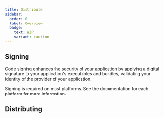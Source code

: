 ```yaml
---
title: Distribute
sidebar:
  order: 0
  label: Overview
  badge:
    text: WIP
    variant: caution
---
```



## Signing

Code signing enhances the security of your application by applying a digital signature to your
application's executables and bundles, validating your identity of the provider of your application.

Signing is required on most platforms. See the documentation for each platform for more information.

<CardGrid>
  <LinkCard
    title="macOS"
    href="/distribute/signing/ios"
    description="Code signing and notarization for macOS apps"
  />
  <LinkCard
    title="Windows"
    href="/distribute/signing/ios"
    description="Code signing Windows installers"
  />
  <LinkCard
    title="Linux"
    href="/distribute/signing/ios"
    description="Code signing Linux packages"
  />
  <LinkCard
    title="Android"
    href="/distribute/signing/android"
    description="Code signing for Android"
  />
  <LinkCard
    title="iOS"
    href="/distribute/signing/ios"
    description="Code signing for iOS"
  />
</CardGrid>

## Distributing

<CardGrid>
  <LinkCard
    title="AUR"
    href="/distribute/aur"
    description="Distribution using the Arch User Repository"
  />
  <LinkCard
    title="CrabNebula Cloud"
    href="/distribute/crabnebula-cloud"
    description="Distribute your app using CrabNebula"
  />
  <LinkCard
    title="Flathub"
    href="/distribute/flatpak/"
    description="Distribute as a Flatpak"
  />
  <LinkCard
    title="Microsoft Store"
    href="/distribute/microsoft-store"
    description="Distribute Windows apps to the Microsoft Store"
  />
  <LinkCard
    title="RPM"
    href="/distribute/rpm"
    description="Distribute as an RPM package"
  />
  <LinkCard
    title="Snapcraft"
    href="/distribute/snapcraft/"
    description="Distribute on Snapcraft.io"
  />
  <LinkCard
    title="Windows Installer"
    href="/distribute/windows-installer"
    description="Distribute installers for Windows"
  />
</CardGrid>


<Stub />
